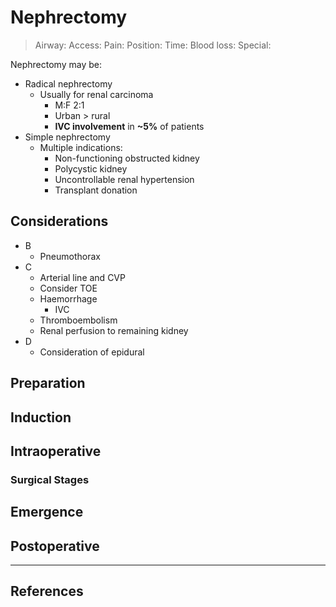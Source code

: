 # Nephrectomy


>Airway: 
>Access: 
>Pain: 
>Position:
>Time: 
>Blood loss:
>Special:

Nephrectomy may be:

* Radical nephrectomy
	* Usually for renal carcinoma
		* M:F 2:1
		* Urban > rural
		* **IVC involvement** in **~5%** of patients
* Simple nephrectomy\
	* Multiple indications:
		* Non-functioning obstructed kidney
		* Polycystic kidney
		* Uncontrollable renal hypertension
		* Transplant donation


## Considerations

* B
	* Pneumothorax
* C
	* Arterial line and CVP
	* Consider TOE
	* Haemorrhage
		* IVC
	* Thromboembolism
	* Renal perfusion to remaining kidney
* D
	* Consideration of epidural


## Preparation

## Induction

## Intraoperative

### Surgical Stages

## Emergence

## Postoperative


---

## References
